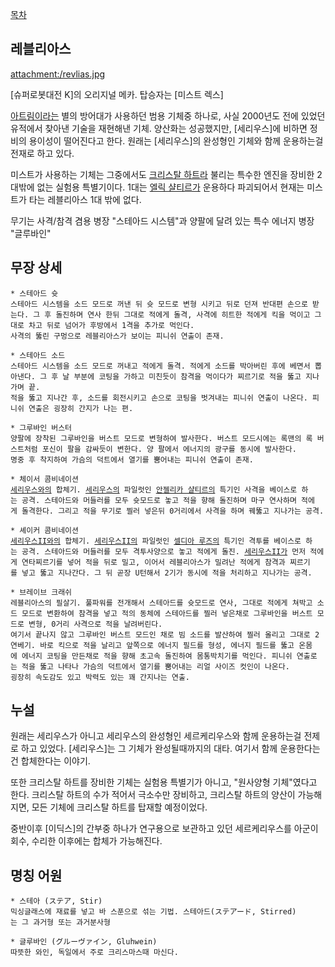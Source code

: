 [[목차]]
== 레블리아스 ==

attachment:/revlias.jpg

[슈퍼로봇대전 K]의 오리지널 메카. 탑승자는 [미스트 렉스]

[[아트림]]이라는 별의 방어대가 사용하던 범용 기체중 하나로, 사실 2000년도 전에 있었던 유적에서 찾아낸 기술을 재현해낸 기체. 양산화는 성공했지만, [세리우스]에 비하면 정비의 용이성이 떨어진다고 한다. 원래는 [세리우스]의 완성형인 기체와 함께 운용하는걸 전재로 하고 있다.

미스트가 사용하는 기체는 그중에서도 [[크리스탈 하트]]라 불리는 특수한 엔진을 장비한 2대밖에 없는 실험용 특별기이다. 1대는 [[엘릭 샬티르]]가 운용하다 파괴되어서 현재는 미스트가 타는 레블리아스 1대 밖에 없다.

무기는 사격/참격 겸용 병장 "스테아드 시스템"과 양팔에 달려 있는 특수 에너지 병장 "글루바인"

== 무장 상세 ==

 * 스테아드 슛
 스테아드 시스템을 소드 모드로 꺼낸 뒤 슛 모드로 변형 시키고 뒤로 던져 반대편 손으로 받는다. 그 후 돌진하며 연사 한뒤 그대로 적에게 돌격, 사격에 히트한 적에게 킥을 먹이고 그대로 차고 뒤로 넘어가 후방에서 1격을 추가로 먹인다. 
 사격의 뚫린 구멍으로 레블리아스가 보이는 피니쉬 연출이 존재.

 * 스테아드 소드
 스테아드 시스템을 소드 모드로 꺼내고 적에게 돌격. 적에게 소드를 박아버린 후에 베면서 뽑아낸다. 그 후 날 부분에 코팅을 가하고 미친듯이 참격을 먹이다가 찌르기로 적을 뚫고 지나가며 끝.
 적을 뚫고 지나간 후, 소드를 회전시키고 손으로 코팅을 벗겨내는 피니쉬 연출이 나온다. 피니쉬 연출은 굉장히 간지가 나는 편.

 * 그루바인 버스터
 양팔에 장착된 그루바인을 버스트 모드로 변형하여 발사한다. 버스트 모드시에는 록맨의 록 버스트처럼 포신이 팔을 감싸듯이 변한다. 양 팔에서 에너지의 광구를 동시에 발사한다.
 명중 후 착지하여 가슴의 덕트에서 열기를 뿜어내는 피니쉬 연출이 존재.

 * 체이서 콤비네이션
 [[세리우스]]와의 합체기. [[세리우스]]의 파일럿인 [[안젤리카 샬티르]]의 특기인 사격을 베이스로 하는 공격. 스테아드와 머들러를 모두 슛모드로 놓고 적을 향해 돌진하며 마구 연사하며 적에게 돌격한다. 그리고 적을 무기로 찔러 넣은뒤 0거리에서 사격을 하며 꿰뚫고 지나가는 공격.

 * 셰이커 콤비네이션
 [[세리우스]]II와의 합체기. [[세리우스]]II의 파일럿인 [[셀디아 루즈]]의 특기인 격투를 베이스로 하는 공격. 스테아드와 머들러를 모두 격투사양으로 놓고 적에게 돌진. [[세리우스]]II가 먼저 적에게 연타찌르기를 넣어 적을 뒤로 밀고, 이어서 레블리아스가 밀려난 적에게 참격과 찌르기를 넣고 뚫고 지나간다. 그 뒤 곧장 U턴해서 2기가 동시에 적을 처리하고 지나가는 공격.

 * 브레이브 크래쉬
 레블리아스의 필살기. 풀파워를 전개해서 스테아드를 슛모드로 연사, 그대로 적에게 쳐박고 소드 모드로 변환하여 참격을 넣고 적의 동체에 스테아드를 찔러 넣은채로 그루바인을 버스트 모드로 변형, 0거리 사격으로 적을 날려버린다.
 여기서 끝나지 않고 그루바인 버스트 모드인 채로 빔 소드를 발산하여 찔러 올리고 그대로 2연베기. 바로 킥으로 적을 날리고 앞쪽으로 에너지 필드를 형성, 에너지 필드를 뚫고 온몸에 에너지 코팅을 만든채로 적을 향해 초고속 돌진하여 몸통박치기를 먹인다. 피니쉬 연출로는 적을 뚫고 나타나 가슴의 덕트에서 열기를 뿜어내는 리얼 사이즈 컷인이 나온다.
 굉장히 속도감도 있고 박력도 있는 꽤 간지나는 연출. 

== 누설 ==
원래는 세리우스가 아니고 세리우스의 완성형인 세르케리우스와 함께 운용하는걸 전제로 하고 있었다. [세리우스]는 그 기체가 완성될때까지의 대타. 여기서 함께 운용한다는 건 합체한다는 이야기.

또한 크리스탈 하트를 장비한 기체는 실험용 특별기가 아니고, "원사양형 기체"였다고 한다. 크리스탈 하트의 수가 적어서 극소수만 장비하고, 크리스탈 하트의 양산이 가능해지면, 모든 기체에 크리스탈 하트를 탑재할 예정이었다.

중반이후 [이딕스]의 간부중 하나가 연구용으로 보관하고 있던 세르케리우스를 아군이 회수, 수리한 이후에는 합체가 가능해진다.

== 명칭 어원 ==
 * 스테아 (ステア, Stir)
 믹싱글래스에 재료를 넣고 바 스푼으로 섞는 기법. 스테아드(ステアード, Stirred)는 그 과거형 또는 과거분사형

 * 글루바인 (グルーヴァイン, Gluhwein) 
 따뜻한 와인, 독일에서 주로 크리스마스때 마신다.
